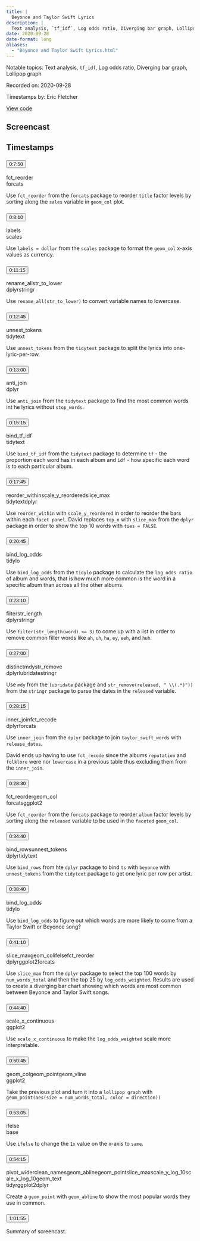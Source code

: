 ```yaml
---
title: |
  Beyonce and Taylor Swift Lyrics
description: |
  Text analysis, `tf_idf`, Log odds ratio, Diverging bar graph, Lollipop graph
date: 2020-09-28
date-format: long
aliases:
  - "Beyonce and Taylor Swift Lyrics.html"
---
```


Notable topics: Text analysis, `tf_idf`, Log odds ratio, Diverging bar graph, Lollipop graph

Recorded on: 2020-09-28

Timestamps by: Eric Fletcher

[View code](https://github.com/dgrtwo/data-screencasts/blob/master/2020_09_29_taylor_swift_beyonce.Rmd)

## Screencast

<div id="yt-player" data-video-id="vYbDyfv_v4Q"></div>

## Timestamps

```{=html}
<div id="topics">
  <div class="topic">
    <h3 id="ts-470">
      <button class="btn btn-link btn-timestamp" onClick="playerSkipToTimestamp(470, this)">0:7:50</button>
    </h3>
    <div class="topic_badges"><div><span class="badge-functions badge bg-info">fct_reorder</span></div><div><span class="badge-packages badge bg-primary">forcats</span></div></div>
    <div class="topic_description">
      <p>Use <code>fct_reorder</code> from the <code>forcats</code> package to reorder <code>title</code> factor levels by sorting along the <code>sales</code> variable in <code>geom_col</code> plot.</p>

    </div>
  </div>
  <div class="topic">
    <h3 id="ts-490">
      <button class="btn btn-link btn-timestamp" onClick="playerSkipToTimestamp(490, this)">0:8:10</button>
    </h3>
    <div class="topic_badges"><div><span class="badge-functions badge bg-info">labels</span></div><div><span class="badge-packages badge bg-primary">scales</span></div></div>
    <div class="topic_description">
      <p>Use <code>labels = dollar</code> from the <code>scales</code> package to format the <code>geom_col</code> x-axis values as currency.</p>

    </div>
  </div>
  <div class="topic">
    <h3 id="ts-675">
      <button class="btn btn-link btn-timestamp" onClick="playerSkipToTimestamp(675, this)">0:11:15</button>
    </h3>
    <div class="topic_badges"><div><span class="badge-functions badge bg-info">rename_all</span><span class="badge-functions badge bg-info">str_to_lower</span></div><div><span class="badge-packages badge bg-primary">dplyr</span><span class="badge-packages badge bg-primary">stringr</span></div></div>
    <div class="topic_description">
      <p>Use <code>rename_all(str_to_lower)</code> to convert variable names to lowercase.</p>

    </div>
  </div>
  <div class="topic">
    <h3 id="ts-765">
      <button class="btn btn-link btn-timestamp" onClick="playerSkipToTimestamp(765, this)">0:12:45</button>
    </h3>
    <div class="topic_badges"><div><span class="badge-functions badge bg-info">unnest_tokens</span></div><div><span class="badge-packages badge bg-primary">tidytext</span></div></div>
    <div class="topic_description">
      <p>Use <code>unnest_tokens</code> from the <code>tidytext</code> package to split the lyrics into one-lyric-per-row.</p>

    </div>
  </div>
  <div class="topic">
    <h3 id="ts-780">
      <button class="btn btn-link btn-timestamp" onClick="playerSkipToTimestamp(780, this)">0:13:00</button>
    </h3>
    <div class="topic_badges"><div><span class="badge-functions badge bg-info">anti_join</span></div><div><span class="badge-packages badge bg-primary">dplyr</span></div></div>
    <div class="topic_description">
      <p>Use <code>anti_join</code> from the <code>tidytext</code> package to find the most common words int he lyrics without <code>stop_words</code>.</p>

    </div>
  </div>
  <div class="topic">
    <h3 id="ts-915">
      <button class="btn btn-link btn-timestamp" onClick="playerSkipToTimestamp(915, this)">0:15:15</button>
    </h3>
    <div class="topic_badges"><div><span class="badge-functions badge bg-info">bind_tf_idf</span></div><div><span class="badge-packages badge bg-primary">tidytext</span></div></div>
    <div class="topic_description">
      <p>Use <code>bind_tf_idf</code> from the <code>tidytext</code> package to determine <code>tf</code> - the proportion each word has in each album and <code>idf</code> - how specific each word is to each particular album.</p>

    </div>
  </div>
  <div class="topic">
    <h3 id="ts-1065">
      <button class="btn btn-link btn-timestamp" onClick="playerSkipToTimestamp(1065, this)">0:17:45</button>
    </h3>
    <div class="topic_badges"><div><span class="badge-functions badge bg-info">reorder_within</span><span class="badge-functions badge bg-info">scale_y_reordered</span><span class="badge-functions badge bg-info">slice_max</span></div><div><span class="badge-packages badge bg-primary">tidytext</span><span class="badge-packages badge bg-primary">dplyr</span></div></div>
    <div class="topic_description">
      <p>Use <code>reorder_within</code> with <code>scale_y_reordered</code> in order to reorder the bars within each <code>facet panel</code>. David replaces <code>top_n</code> with <code>slice_max</code> from the <code>dplyr</code> package in order to show the top 10 words with <code>ties = FALSE</code>.</p>

    </div>
  </div>
  <div class="topic">
    <h3 id="ts-1245">
      <button class="btn btn-link btn-timestamp" onClick="playerSkipToTimestamp(1245, this)">0:20:45</button>
    </h3>
    <div class="topic_badges"><div><span class="badge-functions badge bg-info">bind_log_odds</span></div><div><span class="badge-packages badge bg-primary">tidylo</span></div></div>
    <div class="topic_description">
      <p>Use <code>bind_log_odds</code> from the <code>tidylo</code> package to calculate the <code>log odds ratio</code> of album and words, that is how much more common is the word in a specific album than across all the other albums.</p>

    </div>
  </div>
  <div class="topic">
    <h3 id="ts-1390">
      <button class="btn btn-link btn-timestamp" onClick="playerSkipToTimestamp(1390, this)">0:23:10</button>
    </h3>
    <div class="topic_badges"><div><span class="badge-functions badge bg-info">filter</span><span class="badge-functions badge bg-info">str_length</span></div><div><span class="badge-packages badge bg-primary">dplyr</span><span class="badge-packages badge bg-primary">stringr</span></div></div>
    <div class="topic_description">
      <p>Use <code>filter(str_length(word) &lt;= 3)</code> to come up with a list in order to remove common filler words like <code>ah</code>, <code>uh</code>, <code>ha</code>, <code>ey</code>, <code>eeh</code>, and <code>huh</code>.</p>

    </div>
  </div>
  <div class="topic">
    <h3 id="ts-1620">
      <button class="btn btn-link btn-timestamp" onClick="playerSkipToTimestamp(1620, this)">0:27:00</button>
    </h3>
    <div class="topic_badges"><div><span class="badge-functions badge bg-info">distinct</span><span class="badge-functions badge bg-info">mdy</span><span class="badge-functions badge bg-info">str_remove</span></div><div><span class="badge-packages badge bg-primary">dplyr</span><span class="badge-packages badge bg-primary">lubridate</span><span class="badge-packages badge bg-primary">stringr</span></div></div>
    <div class="topic_description">
      <p>Use <code>mdy</code> from the <code>lubridate</code> package and <code>str_remove(released, &quot; \\(.*)&quot;))</code> from the <code>stringr</code> package to parse the dates in the <code>released</code> variable.</p>

    </div>
  </div>
  <div class="topic">
    <h3 id="ts-1695">
      <button class="btn btn-link btn-timestamp" onClick="playerSkipToTimestamp(1695, this)">0:28:15</button>
    </h3>
    <div class="topic_badges"><div><span class="badge-functions badge bg-info">inner_join</span><span class="badge-functions badge bg-info">fct_recode</span></div><div><span class="badge-packages badge bg-primary">dplyr</span><span class="badge-packages badge bg-primary">forcats</span></div></div>
    <div class="topic_description">
      <p>Use <code>inner_join</code> from the <code>dplyr</code> package to join <code>taylor_swift_words</code> with <code>release_dates</code>.</p>
<p>David ends up having to use <code>fct_recode</code> since the albums <code>reputation</code> and <code>folklore</code> were nor <code>lowercase</code> in a previous table thus excluding them from the <code>inner_join</code>.</p>

    </div>
  </div>
  <div class="topic">
    <h3 id="ts-1710">
      <button class="btn btn-link btn-timestamp" onClick="playerSkipToTimestamp(1710, this)">0:28:30</button>
    </h3>
    <div class="topic_badges"><div><span class="badge-functions badge bg-info">fct_reorder</span><span class="badge-functions badge bg-info">geom_col</span></div><div><span class="badge-packages badge bg-primary">forcats</span><span class="badge-packages badge bg-primary">ggplot2</span></div></div>
    <div class="topic_description">
      <p>Use <code>fct_reorder</code> from the <code>forcats</code> package to reorder <code>album</code> factor levels by sorting along the <code>released</code> variable to be used in the <code>faceted</code> <code>geom_col</code>.</p>

    </div>
  </div>
  <div class="topic">
    <h3 id="ts-2080">
      <button class="btn btn-link btn-timestamp" onClick="playerSkipToTimestamp(2080, this)">0:34:40</button>
    </h3>
    <div class="topic_badges"><div><span class="badge-functions badge bg-info">bind_rows</span><span class="badge-functions badge bg-info">unnest_tokens</span></div><div><span class="badge-packages badge bg-primary">dplyr</span><span class="badge-packages badge bg-primary">tidytext</span></div></div>
    <div class="topic_description">
      <p>Use <code>bind_rows</code> from hte <code>dplyr</code> package to bind <code>ts</code> with <code>beyonce</code> with <code>unnest_tokens</code> from the <code>tidytext</code> package to get one lyric per row per artist.</p>

    </div>
  </div>
  <div class="topic">
    <h3 id="ts-2320">
      <button class="btn btn-link btn-timestamp" onClick="playerSkipToTimestamp(2320, this)">0:38:40</button>
    </h3>
    <div class="topic_badges"><div><span class="badge-functions badge bg-info">bind_log_odds</span></div><div><span class="badge-packages badge bg-primary">tidylo</span></div></div>
    <div class="topic_description">
      <p>Use <code>bind_log_odds</code> to figure out which words are more likely to come from a Taylor Swift or Beyonce song?</p>

    </div>
  </div>
  <div class="topic">
    <h3 id="ts-2470">
      <button class="btn btn-link btn-timestamp" onClick="playerSkipToTimestamp(2470, this)">0:41:10</button>
    </h3>
    <div class="topic_badges"><div><span class="badge-functions badge bg-info">slice_max</span><span class="badge-functions badge bg-info">geom_col</span><span class="badge-functions badge bg-info">ifelse</span><span class="badge-functions badge bg-info">fct_reorder</span></div><div><span class="badge-packages badge bg-primary">dplyr</span><span class="badge-packages badge bg-primary">ggplot2</span><span class="badge-packages badge bg-primary">forcats</span></div></div>
    <div class="topic_description">
      <p>Use <code>slice_max</code> from the <code>dplyr</code> package to select the top 100 words by <code>num_words_total</code> and then the top 25 by <code>log_odds_weighted</code>. Results are used to create a diverging bar chart showing which words are most common between Beyonce and Taylor Swift songs.</p>

    </div>
  </div>
  <div class="topic">
    <h3 id="ts-2680">
      <button class="btn btn-link btn-timestamp" onClick="playerSkipToTimestamp(2680, this)">0:44:40</button>
    </h3>
    <div class="topic_badges"><div><span class="badge-functions badge bg-info">scale_x_continuous</span></div><div><span class="badge-packages badge bg-primary">ggplot2</span></div></div>
    <div class="topic_description">
      <p>Use <code>scale_x_continuous</code> to make the <code>log_odds_weighted</code> scale more interpretable.</p>

    </div>
  </div>
  <div class="topic">
    <h3 id="ts-3045">
      <button class="btn btn-link btn-timestamp" onClick="playerSkipToTimestamp(3045, this)">0:50:45</button>
    </h3>
    <div class="topic_badges"><div><span class="badge-functions badge bg-info">geom_col</span><span class="badge-functions badge bg-info">geom_point</span><span class="badge-functions badge bg-info">geom_vline</span></div><div><span class="badge-packages badge bg-primary">ggplot2</span></div></div>
    <div class="topic_description">
      <p>Take the previous plot and turn it into a <code>lollipop graph</code> with <code>geom_point(aes(size = num_words_total, color = direction))</code></p>

    </div>
  </div>
  <div class="topic">
    <h3 id="ts-3185">
      <button class="btn btn-link btn-timestamp" onClick="playerSkipToTimestamp(3185, this)">0:53:05</button>
    </h3>
    <div class="topic_badges"><div><span class="badge-functions badge bg-info">ifelse</span></div><div><span class="badge-packages badge bg-primary">base</span></div></div>
    <div class="topic_description">
      <p>Use <code>ifelse</code> to change the <code>1x</code> value on the x-axis to <code>same</code>.</p>

    </div>
  </div>
  <div class="topic">
    <h3 id="ts-3255">
      <button class="btn btn-link btn-timestamp" onClick="playerSkipToTimestamp(3255, this)">0:54:15</button>
    </h3>
    <div class="topic_badges"><div><span class="badge-functions badge bg-info">pivot_wider</span><span class="badge-functions badge bg-info">clean_names</span><span class="badge-functions badge bg-info">geom_abline</span><span class="badge-functions badge bg-info">geom_point</span><span class="badge-functions badge bg-info">slice_max</span><span class="badge-functions badge bg-info">scale_y_log_10</span><span class="badge-functions badge bg-info">scale_x_log_10</span><span class="badge-functions badge bg-info">geom_text</span></div><div><span class="badge-packages badge bg-primary">tidyr</span><span class="badge-packages badge bg-primary">ggplot2</span><span class="badge-packages badge bg-primary">dplyr</span></div></div>
    <div class="topic_description">
      <p>Create a <code>geom_point</code> with <code>geom_abline</code> to show the most popular words they use in common.</p>

    </div>
  </div>
  <div class="topic">
    <h3 id="ts-3715">
      <button class="btn btn-link btn-timestamp" onClick="playerSkipToTimestamp(3715, this)">1:01:55</button>
    </h3>
    <div class="topic_badges"><div></div><div></div></div>
    <div class="topic_description">
      <p>Summary of screencast.</p>

    </div>
  </div>
</div>
```
     
<script>
// 2. This code loads the IFrame Player API code asynchronously.
var tag = document.createElement("script");

tag.src = "https://www.youtube.com/iframe_api";
var firstScriptTag = document.getElementsByTagName("script")[0];
firstScriptTag.parentNode.insertBefore(tag, firstScriptTag);

// 3. This function creates an <iframe> (and YouTube player)
//    after the API code downloads.
var videoId = document.getElementById("yt-player").dataset.videoId;
var player;
function onYouTubeIframeAPIReady() {
  player = new YT.Player("yt-player", {
    height: "486",
    width: "864",
    videoId: videoId,
    playerVars: {
      "playsinline": 1
    },
    events: {
      onStateChange: function(event) {
        if (event.data == YT.PlayerState.PLAYING) {
          followTimestamps()
        }
      }
    }
  });
}

function playerSkipToTimestamp(seconds, tsElement) {
  player.seekTo(seconds, true)
  tsElement.scrollIntoView()
  document.getElementById("screencast").scrollIntoView()
}

const timestamps = Array.from(document.querySelectorAll('.topic h3[id^="ts-"]'))
  .map(el => el.id.replace('ts-', ''))

function followTimestamps() {
  if (player.getPlayerState() !== 1) {
    return
  }
  const currentTime = `${Math.floor(player.getCurrentTime())}`
  if (timestamps.includes(currentTime)) {
    const el = document.getElementById(`ts-${currentTime}`)
    if (el) {
      el.scrollIntoView()
      document.getElementById("screencast").scrollIntoView()
    }
  }
  setTimeout(followTimestamps, 1000)
}
</script>
